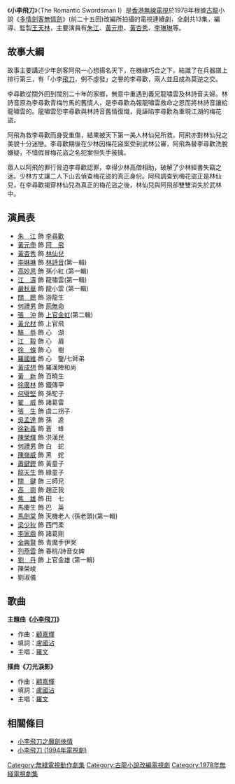 {{unreferenced|time=2015-10-09T09:20:38+00:00}}
{{無綫劇集 
| 中文劇名=小李飛刀
| 英文劇名=The Romantic Swordsman I
| 製作年份=1978年
| 翡翠台首播日期=1978年1月5日-3月30日
| 翡翠台首播時間=逢星期四 20:00-21:00
| 監製=[[王天林|王天林]]
| 編導=[[王天林|王天林]]
| 助理編導=[[杜琪峯|杜琪峯]]
| 編劇=譚嬣
| 集數=13
| 主演=[[朱江|朱江]]、[[黃元申|黃元申]]、[[黃杏秀|黃杏秀]]、[[李琳琳|李琳琳]]
| 主題曲=[[小李飛刀_(歌曲)|小李飛刀]]
| 作曲=[[顧嘉煇|顧嘉煇]]
| 填詞=[[盧國沾|盧國沾]]
| 主唱=[[羅文|羅文]]
}}

《'''小李飛刀'''》（The Romantic Swordsman I）是[[香港無線電視|香港無線電視]]於1978年根據[[古龍|古龍]]小說《[[多情劍客無情劍|多情劍客無情劍]]》(前二十五回)改編所拍攝的電視連續劇，全劇共13集，編導、監製[[王天林|王天林]]，主要演員有[[朱江|朱江]]、[[黃元申|黃元申]]、[[黃杏秀|黃杏秀]]、[[李琳琳|李琳琳]]等。

==故事大綱==
故事主要講述少年劍客阿飛一心想揚名天下，在機緣巧合之下，結識了在兵器譜上排行第三，有「小李[[飛刀|飛刀]]，例不虛發」之譽的李尋歡，兩人並且成為莫逆之交。

李尋歡從關外回到闊別二十年的家鄉，無意中重遇到義兄龍嘯雲及林詩音夫婦。林詩音原為李尋歡青梅竹馬的舊情人，是李尋歡為報龍嘯雲救命之恩而將林詩音讓給龍嘯雲的。龍嘯雲恐李尋歡與林詩音舊情復熾，竟誣陷李尋歡為重現江湖的梅花盜。

阿飛為救李尋歡而身受重傷，結果被天下第一美人林仙兒所救，阿飛亦對林仙兒之美貌十分迷戀。李尋歡期後在少林因梅花盜案受到武林公審，阿飛為替李尋歡洗脫嫌疑，不惜假冒梅花盜之名犯案但失手被擒。

眾人以阿飛的罪行脅迫李尋歡認罪，幸得少林高僧相助，破解了少林經書失竊之迷。少林方丈讓二人下山去偵查梅花盜的真正身份。阿飛調查到梅花盜正是林仙兒，在李尋歡揭穿林仙兒為真正的梅花盜之後，林仙兒與阿飛卻雙雙消失於武林中。

==演員表==
* [[朱江|朱　江]] 飾 [[李尋歡|李尋歡]]
* [[黃元申|黃元申]] 飾 [[阿飛|阿　飛]]
* [[黃杏秀|黃杏秀]] 飾 [[林仙兒|林仙兒]]
* [[李琳琳|李琳琳]] 飾 [[林詩音|林詩音]](第一輯)
* [[高妙思|高妙思]] 飾 孫小紅 (第一輯)
* [[江濤|江　濤]] 飾 龍嘯雲(第一輯)
* [[嚴秋華|嚴秋華]] 飾 龍小雲 (第一輯)
* [[關聰|關　聰]] 飾 游龍生
* [[何禮男|何禮男]] 飾 [[荊無命|荊無命]]
* [[張沖_(演員)|張　沖]] 飾 [[上官金虹|上官金虹]](第二輯)
* [[黃允材|黃允材]] 飾 上官飛
* [[駱恭|駱　恭]] 飾 心　湖
* [[江毅|江　毅]] 飾 心　眉
* [[徐條|徐　條]] 飾 心　樹
* [[羅國維|羅國維]] 飾 心　鑒/七師弟
* [[黃成想|黃成想]] 飾 羅漢陣和尚
* [[黃新_(演員)|黃　新]] 飾 百曉生
* [[徐廣林|徐廣林]] 飾 鐵傳甲
* [[何璧堅|何璧堅]] 飾 孫駝子
* [[翟威|翟　威]] 飾 諸葛雷
* [[張生|張　生]] 飾 虞二拐子
* [[吳孟達|吳孟達]] 飾 孫　逵
* [[徐新義|徐新義]] 飾 蒼　蜂
* [[陳榮輝|陳榮輝]] 飾 洪漢民
* [[何禮男|何禮男]] 飾 白　蛇
* [[陳嶺威|陳嶺威]] 飾 黑　蛇
* [[蕭鍵鏗|蕭鍵鏗]] 飾 黃童子
* [[龍天生|龍天生]] 飾 綠童子
* [[關鍵|關　鍵]] 飾 三師兄
* [[高崗_(藝員)|高　崗]] 飾 趙正我
* [[焦雄|焦　雄]] 飾 田　七
* 馬慶生 飾 巴　英
* [[馬劍棠|馬劍棠]] 飾 天機老人 (孫老頭)(第一輯)
* [[梁少狄|梁少狄]] 飾 西門柔
* [[李家鼎|李家鼎]] 飾 諸葛剛
* [[金興賢|金興賢]] 飾 青魔手伊哭
* [[列燕雲|列燕雲]] 飾 春桃/詩音女婢
* [[劉丹_(香港)|劉　丹]] 飾 上官金雄 (第一輯)
* 陳榮峻
* 劉淑儀

==歌曲==
'''主題曲《[[小李飛刀_(歌曲)|小李飛刀]]》'''
* 作曲：[[顧嘉輝|顧嘉輝]]
* 填詞：[[盧國沾|盧國沾]]
* 主唱：[[羅文|羅文]]

'''插曲《刀光淚影》'''
* 作曲：[[顧嘉輝|顧嘉輝]]
* 填詞：[[盧國沾|盧國沾]]
* 主唱：[[羅文|羅文]]

==相關條目==
* [[小李飛刀之魔劍俠情|小李飛刀之魔劍俠情]]
* [[小李飛刀_(1994年電視劇)|小李飛刀 (1994年電視劇)]]

[[Category:無綫電視動作劇集|Category:無綫電視動作劇集]]
[[Category:古龍小說改編電視劇|Category:古龍小說改編電視劇]]
[[Category:1978年無綫電視劇集|Category:1978年無綫電視劇集]]